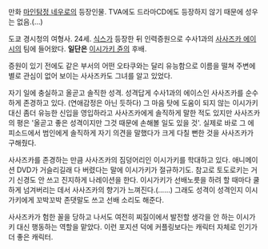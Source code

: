 만화 [[마인탐정 네우로]]의 등장인물. TVA에도 드라마CD에도 등장하지 않기 때문에 성우는 없음.(…)

도쿄 경시청의 여형사. 24세. [[식스]]가 등장한 뒤 인력증원으로 수사1과의 [[사사즈카 에이시]]의 팀에 들어왔다. '''일단은''' [[이시가키 쥰]]의 후배.

증원이 있기 전에도 같은 부서의 어떤 오타쿠와는 달리 유능함으로 이름을 떨쳐 주변에 별로 관심이 없어 보이는 사사즈카도 그녀를 알고 있었다. 

자기 일에 충실하고 올곧고 솔직한 성격. 성격답게  수사1과의 에이스인 사사즈카를 순수하게 존경하고 있다. (연애감정은 아닌 듯하다) 그 마음 탓에 도움이 되지 않는 이시가키 대신 좀더 유능한 신입을 영입하라고 사사즈카에게 솔직하게 말한 적도 있지만 사사즈카의 평은 '올곧고 좋은 성격이지만 그것 때문에 손해볼 일도 있을 것'. 실제로 바로 그 에피소드에서 범인에게 솔직하게 자기 의견을 말했다가 크게 다칠 뻔한 것을 사사즈카가 구해줬다.

사사즈카를 존경하는 만큼 사사즈카의 짐덩어리인 이시가키를 학대하고 있다. 애니메이션 DVD가 거슬리길래 다 버렸다는 말에 이시가키가 절규하기도. 참고로 토도로키는 거기 신경도 안 쓰고 진지하게 나레이션을 한다. 이시가키가 선배노릇을 하려 할 때마다 쿨하게 넘겨버리는 데서 사사즈카의 향기가 느껴진다.(……) 그래도 성격이 성격인지 이시가키에게 꼬박꼬박 존댓말도 쓰고 선배 소리도 해준다.

사사즈카가 험한 꼴을 당하고 나서도 여전히 찌질이에서 발전할 생각을 안 하는 이시가키 대신 행동하는 역할을  맡았다. 이런 포지션 덕에 커플링보다는 캐릭터 자체로 인기가 더 좋은 캐릭터.
